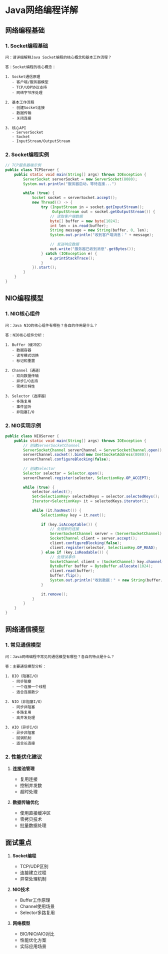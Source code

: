 # Java网络编程详解

## 网络编程基础

### 1. Socket编程基础

```plaintext
问：请详细解释Java Socket编程的核心概念和基本工作流程？

答：Socket编程的核心概念：

1. Socket通信原理
   - 客户端/服务器模型
   - TCP/UDP协议支持
   - 网络字节序处理

2. 基本工作流程
   - 创建Socket连接
   - 数据传输
   - 关闭连接

3. 核心API
   - ServerSocket
   - Socket
   - InputStream/OutputStream
```

### 2. Socket编程实例

```java
// TCP服务器端示例
public class TCPServer {
    public static void main(String[] args) throws IOException {
        ServerSocket serverSocket = new ServerSocket(8080);
        System.out.println("服务器启动，等待连接...")
        
        while (true) {
            Socket socket = serverSocket.accept();
            new Thread(() -> {
                try (InputStream in = socket.getInputStream();
                     OutputStream out = socket.getOutputStream()) {
                    // 读取客户端数据
                    byte[] buffer = new byte[1024];
                    int len = in.read(buffer);
                    String message = new String(buffer, 0, len);
                    System.out.println("收到客户端消息：" + message);
                    
                    // 发送响应数据
                    out.write("服务器已收到消息".getBytes());
                } catch (IOException e) {
                    e.printStackTrace();
                }
            }).start();
        }
    }
}
```

## NIO编程模型

### 1. NIO核心组件

```plaintext
问：Java NIO的核心组件有哪些？各自的作用是什么？

答：NIO核心组件分析：

1. Buffer（缓冲区）
   - 数据容器
   - 读写模式切换
   - 标记和重置

2. Channel（通道）
   - 双向数据传输
   - 异步I/O支持
   - 零拷贝特性

3. Selector（选择器）
   - 多路复用
   - 事件监听
   - 非阻塞I/O
```

### 2. NIO实现示例

```java
public class NIOServer {
    public static void main(String[] args) throws IOException {
        // 创建ServerSocketChannel
        ServerSocketChannel serverChannel = ServerSocketChannel.open();
        serverChannel.socket().bind(new InetSocketAddress(8080));
        serverChannel.configureBlocking(false);
        
        // 创建Selector
        Selector selector = Selector.open();
        serverChannel.register(selector, SelectionKey.OP_ACCEPT);
        
        while (true) {
            selector.select();
            Set<SelectionKey> selectedKeys = selector.selectedKeys();
            Iterator<SelectionKey> it = selectedKeys.iterator();
            
            while (it.hasNext()) {
                SelectionKey key = it.next();
                
                if (key.isAcceptable()) {
                    // 处理新的连接
                    ServerSocketChannel server = (ServerSocketChannel) key.channel();
                    SocketChannel client = server.accept();
                    client.configureBlocking(false);
                    client.register(selector, SelectionKey.OP_READ);
                } else if (key.isReadable()) {
                    // 处理读事件
                    SocketChannel client = (SocketChannel) key.channel();
                    ByteBuffer buffer = ByteBuffer.allocate(1024);
                    client.read(buffer);
                    buffer.flip();
                    System.out.println("收到数据：" + new String(buffer.array()));
                }
                
                it.remove();
            }
        }
    }
}
```

## 网络通信模型

### 1. 常见通信模型

```plaintext
问：Java网络编程中常见的通信模型有哪些？各自的特点是什么？

答：主要通信模型分析：

1. BIO（阻塞I/O）
   - 同步阻塞
   - 一个连接一个线程
   - 适合连接数少

2. NIO（非阻塞I/O）
   - 同步非阻塞
   - 多路复用
   - 高并发处理

3. AIO（异步I/O）
   - 异步非阻塞
   - 回调机制
   - 适合长连接
```

### 2. 性能优化建议

1. **连接池管理**
   - 复用连接
   - 控制并发数
   - 超时处理

2. **数据传输优化**
   - 使用直接缓冲区
   - 零拷贝技术
   - 批量数据处理

## 面试重点

1. **Socket编程**
   - TCP/UDP区别
   - 连接建立过程
   - 异常处理机制

2. **NIO技术**
   - Buffer工作原理
   - Channel使用场景
   - Selector多路复用

3. **网络模型**
   - BIO/NIO/AIO对比
   - 性能优化方案
   - 实际应用场景